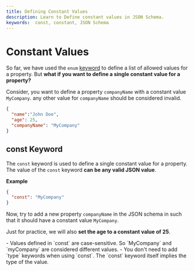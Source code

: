 ```yaml
---
title: Defining Constant Values
description: Learn to Define constant values in JSON Schema.
keywords:  const, constant, JSON Schema
---
```


# Constant Values

So far, we have used the `enum` [keyword](https://json-schema.org/learn/glossary#keyword) to define a list of allowed values for a property. But **what if you want to define a single constant value for a property?**

Consider, you want to define a property `companyName` with a constant value `MyCompany`. any other value for `companyName` should be considered invalid.

```json highlightLineStart={4}
{
  "name":"John Doe",
  "age": 25,
  "companyName": "MyCompany"
}
```

## const Keyword

The `const` keyword is used to define a single constant value for a property. The value of the `const` keyword **can be any valid JSON value**.

**Example**

```json
{
  "const": "MyCompany"
}
```

Now, try to add a new property `companyName` in the JSON schema in <SideEditorLink/> such that it should have a constant value `MyCompany`.

Just for practice, we will also **set the age to a constant value of 25**.




<GoodToKnowBox>
- Values defined in `const` are case-sensitive. So `MyCompany` and `myCompany` are considered different values.
- You don't need to add `type` keywords when using `const`. The `const` keyword itself implies the type of the value.
</GoodToKnowBox>